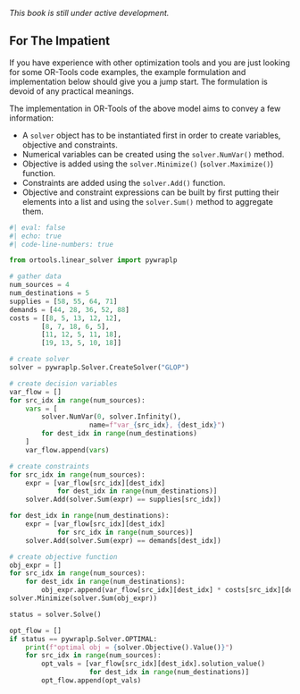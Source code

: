 *This book is still under active development.*

## For The Impatient {.unnumbered}

If you have experience with other optimization tools and you are just looking for some OR-Tools code examples, the example formulation and implementation below should give you a jump start.
The formulation is devoid of any practical meanings.

\begin{align}
    \text{min.} &\quad \sum_{s \in \mathcal{S}} \sum_{d \in \mathcal{D}} c_{sd} x_{sd} \label{tp-obj} \\
    \text{s.t.} & \quad \sum_{d \in \mathcal{D}} x_{sd} = p_s, \ \forall s \in \mathcal{S} \label{tp-cons1} \\
    & \sum_{s \in \mathcal{S}} x_{sd} = m_d, \ \forall d \in \mathcal{D} \label{tp-cons2} \\
    & x_{sd} \geq 0, \ \forall s \in \mathcal{S}, d \in \mathcal{D} \label{tp-cons3}
\end{align}

The implementation in OR-Tools of the above model aims to convey a few information:

- A `solver` object has to be instantiated first in order to create variables, objective and constraints.
- Numerical variables can be created using the `solver.NumVar()` method.
- Objective is added using the `solver.Minimize()` (`solver.Maximize()`) function.
- Constraints are added using the `solver.Add()` function.
- Objective and constraint expressions can be built by first putting their elements into a list and using the `solver.Sum()` method to aggregate them.

```python
#| eval: false
#| echo: true
#| code-line-numbers: true

from ortools.linear_solver import pywraplp

# gather data
num_sources = 4
num_destinations = 5
supplies = [58, 55, 64, 71]
demands = [44, 28, 36, 52, 88]
costs = [[8, 5, 13, 12, 12], 
        [8, 7, 18, 6, 5], 
        [11, 12, 5, 11, 18], 
        [19, 13, 5, 10, 18]]

# create solver
solver = pywraplp.Solver.CreateSolver("GLOP")

# create decision variables
var_flow = []
for src_idx in range(num_sources):
    vars = [
        solver.NumVar(0, solver.Infinity(), 
                    name=f"var_{src_idx}, {dest_idx}")
        for dest_idx in range(num_destinations)
    ]
    var_flow.append(vars)

# create constraints
for src_idx in range(num_sources):
    expr = [var_flow[src_idx][dest_idx] 
            for dest_idx in range(num_destinations)]
    solver.Add(solver.Sum(expr) == supplies[src_idx])

for dest_idx in range(num_destinations):
    expr = [var_flow[src_idx][dest_idx] 
            for src_idx in range(num_sources)]
    solver.Add(solver.Sum(expr) == demands[dest_idx])

# create objective function
obj_expr = []
for src_idx in range(num_sources):
    for dest_idx in range(num_destinations):
        obj_expr.append(var_flow[src_idx][dest_idx] * costs[src_idx][dest_idx])
solver.Minimize(solver.Sum(obj_expr))

status = solver.Solve()

opt_flow = []
if status == pywraplp.Solver.OPTIMAL:
    print(f"optimal obj = {solver.Objective().Value()}")
    for src_idx in range(num_sources):
        opt_vals = [var_flow[src_idx][dest_idx].solution_value()
                    for dest_idx in range(num_destinations)]
        opt_flow.append(opt_vals)
```
